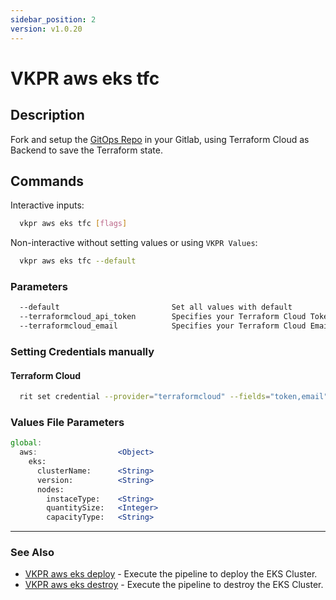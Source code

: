 ```yaml
---
sidebar_position: 2
version: v1.0.20
---
```


# VKPR aws eks tfc

## Description

Fork and setup the [GitOps Repo](https://gitlab.com/vkpr/aws-eks) in your Gitlab, using Terraform Cloud as Backend to save the Terraform state.

## Commands

Interactive inputs:

```bash
  vkpr aws eks tfc [flags]
```

Non-interactive without setting values or using `VKPR Values`:

```bash
  vkpr aws eks tfc --default
```

### Parameters

```txt
  --default                         Set all values with default
  --terraformcloud_api_token        Specifies your Terraform Cloud Token
  --terraformcloud_email            Specifies your Terraform Cloud Email
```

### Setting Credentials manually

#### Terraform Cloud

```bash
  rit set credential --provider="terraformcloud" --fields="token,email" --values="your-token,your-email"
```

### Values File Parameters

```jsx title="vkpr.yaml"
global:
  aws:                  <Object>
    eks:
      clusterName:      <String>
      version:          <String>
      nodes:
        instaceType:    <String>
        quantitySize:   <Integer>
        capacityType:   <String>
```

---

### See Also

- [VKPR aws eks deploy](/docs/commands/aws/eks/vkpr_aws_eks_deploy) - Execute the pipeline to deploy the EKS Cluster.
- [VKPR aws eks destroy](/docs/commands/aws/eks/vkpr_aws_eks_destroy) - Execute the pipeline to destroy the EKS Cluster.
